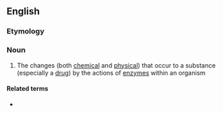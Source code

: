 ==English==

===Etymology===
{{prefix|en|bio|transformation}}

===Noun===
{{en-noun}}

# {{lb|en|biochemistry}} The changes (both [[chemical]] and [[physical]]) that occur to a substance (especially a [[drug]]) by the actions of [[enzyme]]s within an organism

====Related terms====
* {{l|en|biotransform}}